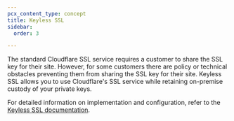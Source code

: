 ```yaml
---
pcx_content_type: concept
title: Keyless SSL
sidebar:
  order: 3

---
```


The standard Cloudflare SSL service requires a customer to share the SSL key for their site. However, for some customers there are policy or technical obstacles preventing them from sharing the SSL key for their site. Keyless SSL allows you to use Cloudflare's SSL service while retaining on-premise custody of your private keys.

For detailed information on implementation and configuration, refer to the [Keyless SSL documentation](/ssl/keyless-ssl/).
